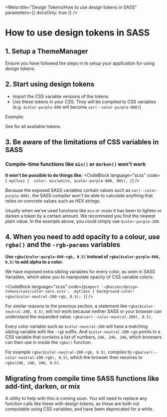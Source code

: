 
<Meta title="Design Tokens/How to use design tokens in SASS" parameters={{ docsOnly: true }} />

# How to use design tokens in SASS

## 1. Setup a ThemeManager

Ensure you have followed the steps in <LinkToStory storyModule={gettingStartedPage} /> to setup your application for using design tokens.

## 2. Start using design tokens

* Import the CSS variable versions of the tokens
* Use these tokens in your CSS. They will be compiled to CSS variables (e.g. `$color-purple-800` will become `var(--color-purple-800)`)

Example:
<CodeBlock language="scss" code={exampleSass} />

See <LinkToStory storyModule={apiPage} /> for all available tokens.


## 3. Be aware of the limitations of CSS variables in SASS

### Compile-time functions like `mix()` or `darken()` won't work

**It won't be possible to do things like:**
<CodeBlock language="scss" code={`.myClass { 
    color: mix(white, $color-purple-800, 90%);
}`} />


Because the exposed SASS variables contain values such as `var(--color-purple-800)`, the SASS compiler won't be able to calculate anything that relies on concrete values such as HEX strings.

Usually when we've used functions like `mix` or `shade` it has been to lighten or darken a token by a certain amount. We recommend you find the nearest plain value. In the example above, you could simply use `$color-purple-200`.

## 4. When you need to add opacity to a colour, use `rgba()` and the `-rgb-params` variables

**Use `rgba($color-purple-800-rgb, 0.5)` instead of `rgba($color-purple-800, 0.5)` to add alpha to a color.**

We have exposed extra sibling variables for every color, as seen in <LinkToStory storyModule={apiPage} hash="sass-variables">SASS Variables</LinkToStory>, which allow you to manipulate opacity of CSS variable colors:

<CodeBlock language="scss" code={`@import '~@kaizen/design-tokens/sass/color-vars.scss';
.myClass {
    background-color: rgba($color-neutral-200-rgb, 0.5);
}`} />

For similar reasons to the previous section, a statement like `rgba($color-neutral-200, 0.5)`, will not work because neither SASS or your browser can understand the expanded value: `rgba(var(--color-neutral-200), 0.5)`.

Every color variable such as `$color-neutral-200` will have a matching sibling variable with the `-rgb` suffix. And `$color-neutral-200-rgb` points to a CSS variable that contains a list of numbers, `246, 246, 246`, which browsers can then use in inside the `rgba()` function. 

For example `rgba($color-neutral-200-rgb, 0.5)`, compiles to `rgba(var(--color-neutral-200-rgb), 0.5)`, which the browser then resolves to `rgba(246, 246, 246, 0.5)`.


## Migrating from compile time SASS functions like add-tint, darken, or mix

A utility to help with this is coming soon. You will need to replace any function calls like these with design tokens, as these are both not computable using CSS variables, and have been deprecated for a while.
